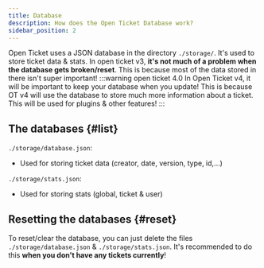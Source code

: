 ```yaml
---
title: Database
description: How does the Open Ticket Database work?
sidebar_position: 2
---
```


Open Ticket uses a JSON database in the directory `./storage/`. It's used to store ticket data & stats.
In open ticket v3, <ColorText color="blue">**it's not much of a problem when the database gets broken/reset**</ColorText>. This is because most of the data stored in there isn't super important!
:::warning open ticket 4.0
In Open Ticket v4, it will be important to keep your database when you update! This is because OT v4 will use the database to store much more information about a ticket. This will be used for plugins & other features!
:::

## The databases \{#list}
`./storage/database.json`:
- Used for storing ticket data (creator, date, version, type, id,...)

`./storage/stats.json`:
- Used for storing stats (global, ticket & user)

## Resetting the databases \{#reset}
To reset/clear the database, you can just delete the files `./storage/database.json` & `./storage/stats.json`.
It's recommended to do this **when you don't have any tickets currently**!
